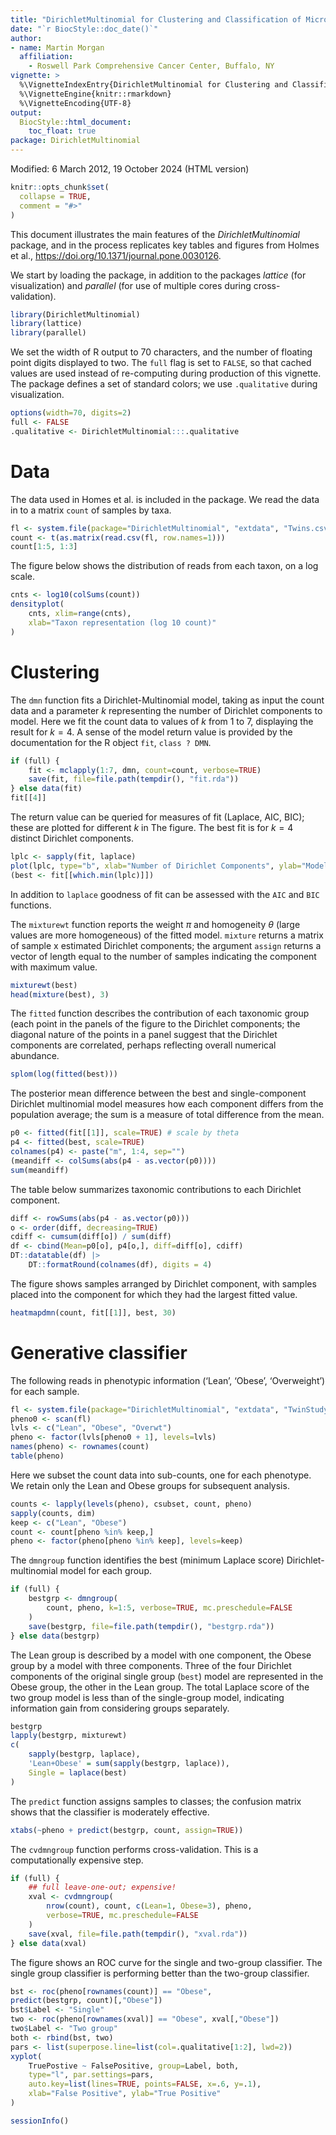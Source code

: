 ```yaml
---
title: "DirichletMultinomial for Clustering and Classification of Microbiome Data"
date: "`r BiocStyle::doc_date()`"
author:
- name: Martin Morgan
  affiliation:
    - Roswell Park Comprehensive Cancer Center, Buffalo, NY
vignette: >
  %\VignetteIndexEntry{DirichletMultinomial for Clustering and Classification of Microbiome Data}
  %\VignetteEngine{knitr::rmarkdown}
  %\VignetteEncoding{UTF-8}
output:
  BiocStyle::html_document:
    toc_float: true
package: DirichletMultinomial
---
```


Modified: 6 March 2012, 19 October 2024 (HTML version)

```r
knitr::opts_chunk$set(
  collapse = TRUE,
  comment = "#>"
)
```

This document illustrates the main features of the
*DirichletMultinomial* package, and in the process replicates key
tables and figures from Holmes et al.,
<https://doi.org/10.1371/journal.pone.0030126>.

We start by loading the package, in addition to the packages *lattice*
(for visualization) and *parallel* (for use of multiple cores during
cross-validation).

```r
library(DirichletMultinomial)
library(lattice)
library(parallel)
```

We set the width of [R]{.sans-serif} output to 70 characters, and the
number of floating point digits displayed to two. The `full` flag is
set to `FALSE`, so that cached values are used instead of re-computing
during production of this vignette. The package defines a set of
standard colors; we use `.qualitative` during visualization. 

```r
options(width=70, digits=2)
full <- FALSE
.qualitative <- DirichletMultinomial:::.qualitative
```

# Data

The data used in Homes et al. is included in the package. We read the
data in to a matrix `count` of samples by taxa.

```r
fl <- system.file(package="DirichletMultinomial", "extdata", "Twins.csv")
count <- t(as.matrix(read.csv(fl, row.names=1)))
count[1:5, 1:3]
```

The figure below shows the distribution of reads from each taxon, on a
log scale.

```r
cnts <- log10(colSums(count))
densityplot(
    cnts, xlim=range(cnts),
    xlab="Taxon representation (log 10 count)"
)
```

# Clustering

The `dmn` function fits a Dirichlet-Multinomial model, taking as input
the count data and a parameter $k$ representing the number of
Dirichlet components to model. Here we fit the count data to values of
$k$ from 1 to 7, displaying the result for $k = 4$. A sense of the
model return value is provided by the documentation for the
[R]{.sans-serif} object `fit`, `class ? DMN`.

```r
if (full) {
    fit <- mclapply(1:7, dmn, count=count, verbose=TRUE)
    save(fit, file=file.path(tempdir(), "fit.rda"))
} else data(fit)
fit[[4]]
```

The return value can be queried for measures of fit (Laplace, AIC,
BIC); these are plotted for different $k$ in The figure. The best fit
is for $k=4$ distinct Dirichlet components.

```r
lplc <- sapply(fit, laplace)
plot(lplc, type="b", xlab="Number of Dirichlet Components", ylab="Model Fit")
(best <- fit[[which.min(lplc)]])
```

In addition to `laplace` goodness of fit can be assessed with the `AIC`
and `BIC` functions.

The `mixturewt` function reports the weight $\pi$ and homogeneity
$\theta$ (large values are more homogeneous) of the fitted model.
`mixture` returns a matrix of sample x estimated Dirichlet components;
the argument `assign` returns a vector of length equal to the number
of samples indicating the component with maximum value.

```r
mixturewt(best)
head(mixture(best), 3)
```

The `fitted` function describes the contribution of each taxonomic
group (each point in the panels of the figure to the Dirichlet
components; the diagonal nature of the points in a panel suggest that
the Dirichlet components are correlated, perhaps reflecting overall
numerical abundance.

```r
splom(log(fitted(best)))
```

The posterior mean difference between the best and single-component
Dirichlet multinomial model measures how each component differs from
the population average; the sum is a measure of total difference from
the mean.

```r
p0 <- fitted(fit[[1]], scale=TRUE) # scale by theta
p4 <- fitted(best, scale=TRUE)
colnames(p4) <- paste("m", 1:4, sep="")
(meandiff <- colSums(abs(p4 - as.vector(p0))))
sum(meandiff)
```

The table below summarizes taxonomic contributions to each Dirichlet
component.

```r
diff <- rowSums(abs(p4 - as.vector(p0)))
o <- order(diff, decreasing=TRUE)
cdiff <- cumsum(diff[o]) / sum(diff)
df <- cbind(Mean=p0[o], p4[o,], diff=diff[o], cdiff)
DT::datatable(df) |>
    DT::formatRound(colnames(df), digits = 4)
```

The figure shows samples arranged by Dirichlet component, with samples
placed into the component for which they had the largest fitted value.

```r
heatmapdmn(count, fit[[1]], best, 30)
```

# Generative classifier

The following reads in phenotypic information ('Lean', 'Obese',
'Overweight') for each sample.

```r
fl <- system.file(package="DirichletMultinomial", "extdata", "TwinStudy.t")
pheno0 <- scan(fl)
lvls <- c("Lean", "Obese", "Overwt")
pheno <- factor(lvls[pheno0 + 1], levels=lvls)
names(pheno) <- rownames(count)
table(pheno)
```

Here we subset the count data into sub-counts, one for each phenotype.
We retain only the Lean and Obese groups for subsequent analysis.

```r
counts <- lapply(levels(pheno), csubset, count, pheno)
sapply(counts, dim)
keep <- c("Lean", "Obese")
count <- count[pheno %in% keep,]
pheno <- factor(pheno[pheno %in% keep], levels=keep)
```

The `dmngroup` function identifies the best (minimum Laplace score)
Dirichlet-multinomial model for each group.

```r
if (full) {
    bestgrp <- dmngroup(
        count, pheno, k=1:5, verbose=TRUE, mc.preschedule=FALSE
    )
    save(bestgrp, file=file.path(tempdir(), "bestgrp.rda"))
} else data(bestgrp)
```

The Lean group is described by a model with one component, the Obese
group by a model with three components. Three of the four Dirichlet
components of the original single group (`best`) model are represented
in the Obese group, the other in the Lean group. The total Laplace score
of the two group model is less than of the single-group model,
indicating information gain from considering groups separately.

```r
bestgrp
lapply(bestgrp, mixturewt)
c(
    sapply(bestgrp, laplace),
    'Lean+Obese' = sum(sapply(bestgrp, laplace)),
    Single = laplace(best)
)
```

The `predict` function assigns samples to classes; the confusion matrix
shows that the classifier is moderately effective.

```r
xtabs(~pheno + predict(bestgrp, count, assign=TRUE))
```

The `cvdmngroup` function performs cross-validation. This is a
computationally expensive step.

```r
if (full) {
    ## full leave-one-out; expensive!
    xval <- cvdmngroup(
        nrow(count), count, c(Lean=1, Obese=3), pheno,
        verbose=TRUE, mc.preschedule=FALSE
    )
    save(xval, file=file.path(tempdir(), "xval.rda"))
} else data(xval)
```

The figure shows an ROC curve for the single and two-group
classifier. The single group classifier is performing better than the
two-group classifier.

```r
bst <- roc(pheno[rownames(count)] == "Obese",
predict(bestgrp, count)[,"Obese"])
bst$Label <- "Single"
two <- roc(pheno[rownames(xval)] == "Obese", xval[,"Obese"])
two$Label <- "Two group"
both <- rbind(bst, two)
pars <- list(superpose.line=list(col=.qualitative[1:2], lwd=2))
xyplot(
    TruePostive ~ FalsePositive, group=Label, both,
    type="l", par.settings=pars,
    auto.key=list(lines=TRUE, points=FALSE, x=.6, y=.1),
    xlab="False Positive", ylab="True Positive"
)
```

```r
sessionInfo()
```

